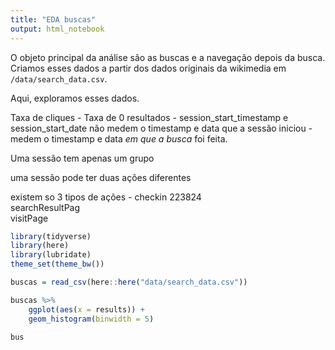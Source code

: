 ```yaml
---
title: "EDA buscas"
output: html_notebook
---
```


O objeto principal da análise são as buscas e a navegação depois da busca. Criamos esses dados a partir dos dados originais da wikimedia em `/data/search_data.csv`. 

Aqui, exploramos esses dados. 

Taxa de cliques - 
Taxa de 0 resultados - 
session_start_timestamp e session_start_date não medem o timestamp e data que a sessão iniciou - medem o timestamp e data *em que a busca* foi feita.

Uma sessão tem apenas um grupo

uma sessão pode ter duas ações diferentes

existem so 3 tipos de ações - checkin	223824			
searchResultPag			
visitPage

```r
library(tidyverse)
library(here)
library(lubridate)
theme_set(theme_bw())
```

```r
buscas = read_csv(here::here("data/search_data.csv"))
```

```r
buscas %>% 
    ggplot(aes(x = results)) + 
    geom_histogram(binwidth = 5) 
```
```r

bus
```

